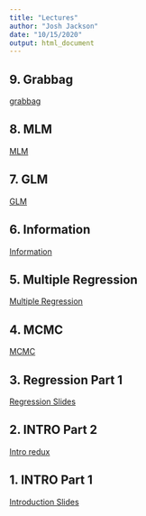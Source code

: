 ```yaml
---
title: "Lectures"
author: "Josh Jackson"
date: "10/15/2020"
output: html_document
---
```



## 9. Grabbag
[grabbag](/Lectures/grabbag.html)

## 8. MLM
[MLM](/Lectures/mlm-8.html)

## 7. GLM
[GLM](/Lectures/glm-7.html)

## 6. Information
[Information](/Lectures/info-6.html)

## 5. Multiple Regression
[Multiple Regression](/Lectures/MR-5.html)

## 4. MCMC
[MCMC](/Lectures/MCMC-4.html)

## 3. Regression Part 1
[Regression Slides](/Lectures/week-3.html)

## 2. INTRO Part 2
[Intro redux](/Lectures/week-2.html)

## 1. INTRO Part 1
[Introduction Slides](/Lectures/week1.html)







